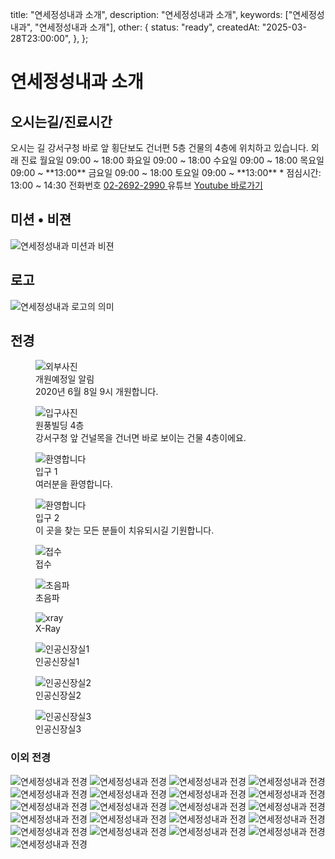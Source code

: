 


  title: "연세정성내과 소개",
  description: "연세정성내과 소개",
  keywords: ["연세정성내과", "연세정성내과 소개"],
  other: {
    status: "ready",
    createdAt: "2025-03-28T23:00:00",
  },
};

# 연세정성내과 소개

## 오시는길/진료시간

<NaverMap zoom={15} width="100%" />

<DescriptionList>
  <DescriptionRow>
    <DescriptionTerm>오시는 길</DescriptionTerm>
    <DescriptionDetails>강서구청 바로 앞 횡단보도 건너편 5층 건물의 4층에 위치하고 있습니다.</DescriptionDetails>
  </DescriptionRow>
  <DescriptionRow>
    <DescriptionTerm>외래 진료</DescriptionTerm>
    <DescriptionDetails>
      <span>월요일 09:00 ~ 18:00</span>
      <span>화요일 09:00 ~ 18:00</span>
      <span>수요일 09:00 ~ 18:00</span>
      <span>목요일 09:00 ~ **13:00**</span>
      <span>금요일 09:00 ~ 18:00</span>
      <span>토요일 09:00 ~ **13:00**</span>
      <span>* 점심시간: 13:00 ~ 14:30</span>
    </DescriptionDetails>
  </DescriptionRow>
  <DescriptionRow>
    <DescriptionTerm>전화번호</DescriptionTerm>
    <DescriptionDetails>
      <a href="tel:0226922990" className="hover:underline">
        <PhoneOutgoing size={18} className="mr-2 inline-block" />
        <span>02-2692-2990</span>
      </a>
    </DescriptionDetails>
  </DescriptionRow>
  <DescriptionRow>
    <DescriptionTerm>유튜브</DescriptionTerm>
    <DescriptionDetails>
      <a href="https://www.youtube.com/@dr6302" aria-label="Youtube" target="_blank" className="hover:underline">
        <Youtube size={18} className="mr-2 inline-block" />
        <span>Youtube 바로가기</span>
      </a>
    </DescriptionDetails>
  </DescriptionRow>
</DescriptionList>

## 미션 • 비젼

<Image src={vision} alt="연세정성내과 미션과 비젼" />

## 로고

<Image src={logo} alt="연세정성내과 로고의 의미" />

## 전경

<figure className="flex items-center gap-10 border-b">
  <Image src={open} alt="외부사진" size="icon" />
  <figcaption className="flex flex-col gap-2 text-sm">
    <span className="font-medium">개원예정일 알림</span>
    <div className="flex flex-col gap-1">
      <span className="text-muted-foreground font-medium">2020년 6월 8일 9시 개원합니다.</span>
    </div>
  </figcaption>
</figure>

<figure className="flex items-center gap-10 border-b">
  <Image src={entry} alt="입구사진" size="icon" />
  <figcaption className="flex flex-col gap-2 text-sm">
    <span className="font-medium">원풍빌딩 4층</span>
    <div className="flex flex-col gap-1">
      <span className="text-muted-foreground font-medium">강서구청 앞 건널목을 건너면 바로 보이는 건물 4층이에요.</span>
    </div>
  </figcaption>
</figure>

<Grid className="gap-4 border-b pb-4">
  <figure>
    <Image src={welcome1} alt="환영합니다" size={"square"} />
    <figcaption className="flex flex-col text-sm px-5">
      <span className="font-medium">입구 1</span>
      <div className="flex flex-col gap-1">
        <span className="text-muted-foreground font-medium">여러분을 환영합니다.</span>
      </div>
    </figcaption>
  </figure>
  <figure>
    <Image src={welcome2} alt="환영합니다" size={"square"} />
    <figcaption className="flex flex-col text-sm px-5">
      <span className="font-medium">입구 2</span>
      <div className="flex flex-col gap-1">
        <span className="text-muted-foreground font-medium">이 곳을 찾는 모든 분들이 치유되시길 기원합니다.</span>
      </div>
    </figcaption>
  </figure>
</Grid>

<Grid>
  <figure className="flex items-center gap-4 border-b">
    <Image src={desk} alt="접수" size="icon" />
    <figcaption className="flex flex-col gap-2 text-sm">
      <span className="font-medium">접수</span>
    </figcaption>
  </figure>
  <figure className="flex items-center gap-4 border-b">
    <Image src={초음파} alt="초음파" size="icon" />
    <figcaption className="flex flex-col gap-2 text-sm">
      <span className="font-medium">초음파</span>
    </figcaption>
  </figure>
  <figure className="flex items-center gap-4 border-b">
    <Image src={xray} alt="xray" size="icon" />
    <figcaption className="flex flex-col gap-2 text-sm">
      <span className="font-medium">X-Ray</span>
    </figcaption>
  </figure>
  <figure className="flex items-center gap-4 border-b">
    <Image src={인공신장실1} alt="인공신장실1" size="icon" />
    <figcaption className="flex flex-col gap-2 text-sm">
      <span className="font-medium">인공신장실1</span>
    </figcaption>
  </figure>
  <figure className="flex items-center gap-4 border-b">
    <Image src={인공신장실2} alt="인공신장실2" size="icon" />
    <figcaption className="flex flex-col gap-2 text-sm">
      <span className="font-medium">인공신장실2</span>
    </figcaption>
  </figure>
  <figure className="flex items-center gap-4 border-b">
    <Image src={인공신장실3} alt="인공신장실3" size="icon" />
    <figcaption className="flex flex-col gap-2 text-sm">
      <span className="font-medium">인공신장실3</span>
    </figcaption>
  </figure>
</Grid>

### 이외 전경

<Grid grid={3}>
  <Image src={grid1} alt="연세정성내과 전경" size={"full"} />
  <Image src={grid2} alt="연세정성내과 전경" size={"full"} />
  <Image src={grid3} alt="연세정성내과 전경" size={"full"} />
  <Image src={grid4} alt="연세정성내과 전경" size={"full"} />
  <Image src={grid5} alt="연세정성내과 전경" size={"full"} />
  <Image src={grid6} alt="연세정성내과 전경" size={"full"} />
  <Image src={grid7} alt="연세정성내과 전경" size={"full"} />
  <Image src={grid8} alt="연세정성내과 전경" size={"full"} />
  <Image src={grid9} alt="연세정성내과 전경" size={"full"} />
  <Image src={grid10} alt="연세정성내과 전경" size={"full"} />
  <Image src={grid11} alt="연세정성내과 전경" size={"full"} />
  <Image src={grid12} alt="연세정성내과 전경" size={"full"} />
  <Image src={grid13} alt="연세정성내과 전경" size={"full"} />
  <Image src={grid14} alt="연세정성내과 전경" size={"full"} />
  <Image src={grid15} alt="연세정성내과 전경" size={"full"} />
  <Image src={grid16} alt="연세정성내과 전경" size={"full"} />
  <Image src={grid17} alt="연세정성내과 전경" size={"full"} />
  <Image src={grid18} alt="연세정성내과 전경" size={"full"} />
  <Image src={grid19} alt="연세정성내과 전경" size={"full"} />
  <Image src={grid20} alt="연세정성내과 전경" size={"full"} />
  <Image src={grid21} alt="연세정성내과 전경" size={"full"} />
</Grid>
